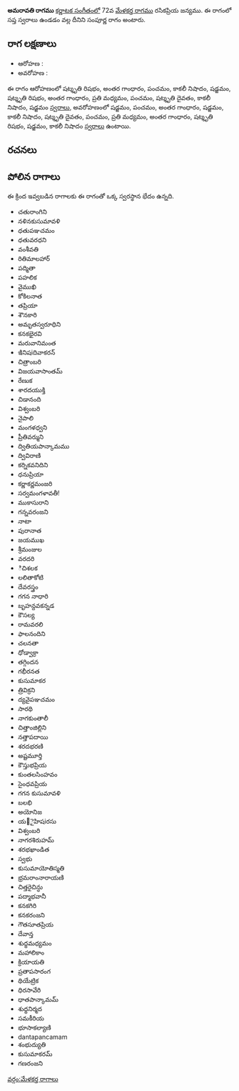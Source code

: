 {{Infobox ragam
	| name          	= అమరావతి
	| synonym	    	= 
	| mela          	= 
	| chakra        	= 
	| janaka        	= 
	| type          	= సంపూర్ణ
	| arohanam      	= {{svaraC|R3|G3|P|N3|S|R3|G3|M2|P|D3|N3|S'}} 
	| avarohanam    	= {{svaraC|S'|P|G3|S|N3|D3|P|M2|G3|R3|S|N3}}
	| jeeva         	=
	| chhaya        	=
	| nyasa         	=
	| vishesha      	= 
	| equivalent  		= 
}}
{{కర్ణాటక సంగీత రాగాలు}}
'''అమరావతి రాగము''' [[కర్ణాటక సంగీతం]]లో 72వ [[మేళకర్త రాగము]] రసికప్రియ జన్యము.  ఈ రాగంలో సప్త స్వరాలు ఉండడం వల్ల దీనిని సంపూర్ణ రాగం అంటారు.


==రాగ లక్షణాలు==


* ఆరోహణ : {{svaraC|R3|G3|P|N3|S|R3|G3|M2|P|D3|N3|S'}} 
* అవరోహణ : {{svaraC|S'|P|G3|S|N3|D3|P|M2|G3|R3|S|N3}}

ఈ రాగం ఆరోహణంలో షట్శృతి రిషభం, అంతర గాంధారం, పంచమం, కాకలీ నిషాదం, షడ్జమం, షట్శృతి రిషభం, అంతర గాంధారం, ప్రతి మధ్యమం, పంచమం, షట్శృతి దైవతం, కాకలీ నిషాదం, షడ్జమం [[స్వరాలు]], అవరోహణంలో షడ్జమం, పంచమం, అంతర గాంధారం, షడ్జమం, కాకలీ నిషాదం, షట్శృతి దైవతం, పంచమం, ప్రతి మధ్యమం, అంతర గాంధారం, షట్శృతి రిషభం, షడ్జమం, కాకలీ నిషాదం [[స్వరాలు]] ఉంటాయి.

==రచనలు==



==పోలిన రాగాలు==
ఈ క్రింద ఇవ్వబడిన రాగాలకు ఈ రాగంతో ఒక్క స్వరస్థాన భేదం ఉన్నది.
* చతురాంగిని
* నళినకుసుమావళి
* ధతుపఞచమం
* ధతువరధని
* వంశీవతి
* రితిమాలహార్
* పద్మితా
* పహలిక
* వైముఖి
* కోకిలనాత
* తప్రియా
* శౌనకారి
* అమృతస్వరూధిని
* కనకభైరవి
* మరువానిమంత
* ఇినిషiదివాకరన్
* చిత్రాంబరి
* విజయవాసాంతమ్
* రేణుక
* శారదయుక్తి
* చిడానంది
* విశ్వంబరి
* నైపాలి
* మంగళధ్వని
* ప్రీతివర్ముని
* ద్వితియపాన్కామము
* ద్వివిరాణి
* కర్నికవనిదిని
* ధనుప్రియా
* కర్ణాకర్ణమంజరి
* సర్వమంగళావతీ!
* ముకాసురాని
* గన్నవరంజని
* నాటా
* పురానాత
* జయముఖ
* శ్రీమంజుల
* వరదరి
* ిచిశలక
* లలితాకోటి
* దేవరస్త్రం
* గగన నాధారి
* బృహన్దవకన్నడ
* కౌసల్య
* రామవరలి
* ఫాలనందిని
* చలనతా
* ధోడ్వాక్రా
* తగ్గిందన
* గభీరనత
* కుసుమాకర
* త్రివిక్రని
* ద్యవైపఞచమం
* సారథి
* నాగకుంతాలీ
* చిత్తాంజిల్లిని
* నత్తాపదాయి
* శరదభరణి
* అష్టమూర్తి
* కౌస్తుభప్రియ
* కుంతలసింహవం
* సైంధవప్రియ
* గగన కుసుమావళి
* బలభి
* అయోనిజ
* య౅ైహిషiరసు
* విశ్వంబరి
* నాగరశిరుహమ్
* శరభఖాండిత
* స్వభు
* కుసుమాయోతిస్మతి
* భ్రమరాంనారాయణి
* చిత్తరైచిన్ధు
* పద్మాభవానీ
* కనకగిరి
* కనకరంజని
* గౌతసూతప్రియ
* దేవాన్త
* శుధ్ధమధ్యమం
* మహాలికాం
* క్రియాయతి
* ప్రతాపసారంగ
* థియేట్రిక
* ధిరసావేరి
* ధాతపాన్కామమ్
* శుధ్ధనిర్మద
* సమకీరియ
* భూసాకల్యాణి
* dantapancamam
* శంభుద్యుతి
* కుసుమాకరమ్
* గణరంజని



[[వర్గం:మేళకర్త రాగాలు]]